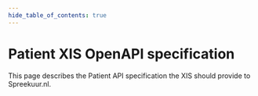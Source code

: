 ```yaml
---
hide_table_of_contents: true
---
```


# Patient XIS OpenAPI specification
This page describes the Patient API specification the XIS should provide to Spreekuur.nl.

<ApiDocMdx id='patient-xis' />